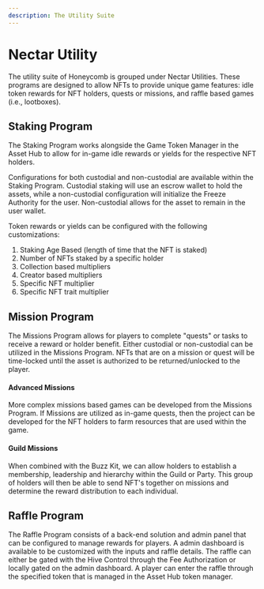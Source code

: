 ```yaml
---
description: The Utility Suite
---
```


# Nectar Utility

The utility suite of Honeycomb is grouped under Nectar Utilities. These programs are designed to allow NFTs to provide unique game features: idle token rewards for NFT holders, quests or missions, and raffle based games (i.e., lootboxes).

## Staking Program

The Staking Program works alongside the Game Token Manager in the Asset Hub to allow for in-game idle rewards or yields for the respective NFT holders.&#x20;

Configurations for both custodial and non-custodial are available within the Staking Program. Custodial staking will use an escrow wallet to hold the assets, while a non-custodial configuration will initialize the Freeze Authority for the user. Non-custodial allows for the asset to remain in the user wallet.

Token rewards or yields can be configured with the following customizations:

1. Staking Age Based (length of time that the NFT is staked)
2. Number of NFTs staked by a specific holder
3. Collection based multipliers
4. Creator based multipliers
5. Specific NFT multiplier
6. Specific NFT trait multiplier

## Mission Program

The Missions Program allows for players to complete "quests" or tasks to receive a reward or holder benefit. Either custodial or non-custodial can be utilized in the Missions Program. NFTs that are on a mission or quest will be time-locked until the asset is authorized to be returned/unlocked to the player.

#### Advanced Missions

More complex missions based games can be developed from the Missions Program. If Missions are utilized as in-game quests, then the project can be developed for the NFT holders to farm resources that are used within the game.

#### Guild Missions

When combined with the Buzz Kit, we can allow holders to establish a membership, leadership and hierarchy within the Guild or Party. This group of holders will then be able to send NFT's together on missions and determine the reward distribution to each individual.

## Raffle Program

The Raffle Program consists of a back-end solution and admin panel that can be configured to manage rewards for players. A admin dashboard is available to be customized with the inputs and raffle details. The raffle can either be gated with the Hive Control through the Fee Authorization or locally gated on the admin dashboard. A player can enter the raffle through the specified token that is managed in the Asset Hub token manager.
